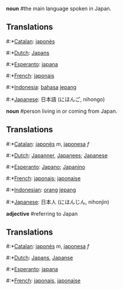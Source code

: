 '''noun''' #the main language spoken in Japan.

==Translations==

#:*[[Catalan]]: [[japonès]]
#:*[[Dutch]]: [[Japans]]
#:*[[Esperanto]]: [[japana]]
#:*[[French]]: [[japonais]]
#:*[[Indonesia]]: [[bahasa]] [[jepang]]
#:*[[Japanese]]: 日本語 (にほんご, nihongo)

'''noun''' #person living in or coming from Japan.

==Translations==

#:*[[Catalan]]: [[japonès]] ''m'', [[japonesa]] ''f''
#:*[[Dutch]]: [[Japanner]], [[Japanees]]; [[Japanese]]
#:*[[Esperanto]]: [[Japano]]; [[Japanino]]
#:*[[French]]: [[japonais]]; [[japonaise]]
#:*[[Indonesian]]: [[orang]] [[jepang]]
#:*[[Japanese]]: 日本人 (にほんじん, nihonjin)

'''adjective''' #referring to Japan

==Translations==

#:*[[Catalan]]: [[japonès]] ''m'', [[japonesa]] ''f''
#:*[[Dutch]]: [[Japans]], [[Japanse]]
#:*[[Esperanto]]: [[japana]]
#:*[[French]]: [[japonais]], [[japonaise]]